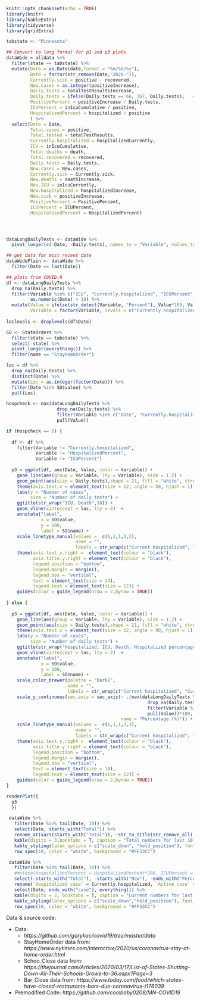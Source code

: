 

```r
knitr::opts_chunk$set(echo = TRUE)
library(knitr)
library(kableExtra)
library(tidyverse)
library(gridExtra)

tabstate <- "Minnesota"

## Convert to long format for p1 and p3 plots
dataWide = alldata %>%
  filter(state == tabstate) %>%
  mutate(Date = as.Date(date,format = "%m/%d/%y"),
         Date = factor(str_remove(Date,"2020-")),
         Currently.sick = positive - recovered,            
         New.cases = as.integer(positiveIncrease),
         Daily.tests = totalTestResultsIncrease,
         Daily.tests = ifelse(Daily.tests == 66, 367, Daily.tests),   # Known bad datapoint in data set, forcing it to fit
         PositivePercent = positiveIncrease / Daily.tests,
         ICUPercent = inIcuCumulative / positive,
         HospitalizedPercent = hospitalized / positive
         ) %>%
  select(Date = Date, 
         Total.cases = positive,
         Total.tested = totalTestResults,
         Currently.hospitalized = hospitalizedCurrently,
         ICU = inIcuCumulative,
         Total.deaths = death,
         Total.recovered = recovered,
         Daily.tests = Daily.tests,            
         New.cases = New.cases,              
         Currently.sick = Currently.sick,        
         New.deaths = deathIncrease,             
         New.ICU = inIcuCurrently,                
         New.hospitalized = hospitalizedIncrease,       
         New.sick = positiveIncrease,               
         PositivePercent = PositivePercent,
         ICUPercent = ICUPercent,            
         HospitalizedPercent = HospitalizedPercent)




dataLongDailyTests <- dataWide %>% 
  pivot_longer(c(-Date, -Daily.tests), names_to = "Variable", values_to = "Value")

## get data for most recent date 
dataWidePlain <- dataWide %>% 
  filter(Date == last(Date))

```

```r
## plots from COVID.R
df <- dataLongDailyTests %>% 
  drop_na(Daily.tests) %>% 
  filter(Variable %in% c("ICU", "Currently.hospitalized", "ICUPercent", "Total.deaths", "HospitalizedPercent"), 
         as.numeric(Date) > 18) %>% 
  mutate(Value = ifelse(str_detect(Variable, "Percent"), Value*100, Value), 
         Variable = factor(Variable, levels = c("Currently.hospitalized", "ICU", "Total.deaths", "HospitalizedPercent","ICUPercent")))
  
loclevels <- droplevels(df$Date)

SO <- StateOrders %>% 
  filter(state == tabstate) %>%
  select(-state) %>%
  pivot_longer(everything()) %>%
  filter(name == "StayHomeOrder")

loc = df %>%
  drop_na(Daily.tests) %>%
  distinct(Date) %>%
  mutate(Loc = as.integer(factor(Date))) %>%
  filter(Date %in% SO$value) %>%
  pull(Loc)

hospcheck <- max(dataLongDailyTests %>% 
                   drop_na(Daily.tests) %>% 
                   filter(Variable %in% c("Date", "Currently.hospitalized"), as.numeric(Date) > 18) %>% 
                   pull(Value))

if (hospcheck == 0) {
  
  df <- df %>% 
    filter(Variable != "Currently.hospitalized",
           Variable != "HospitalizedPercent",
           Variable != "ICUPercent")
  
  p3 = ggplot(df, aes(Date, Value, color = Variable)) +
    geom_line(aes(group = Variable, lty = Variable), size = 1.2) +
    geom_point(aes(size = Daily.tests),shape = 21, fill = "white", stroke = 1.2) +
    theme(axis.text.x = element_text(size = 12, angle = 50, hjust = 1)) +
    labs(y = "Number of cases", 
         size = "Number of daily tests") +
    ggtitle(str_wrap("ICU, Death",38)) +
    geom_vline(xintercept = loc, lty = 2)  + 
    annotate("label", 
             x = SO$value, 
             y = 100, 
             label = SO$name) +
    scale_linetype_manual(values =  c(1,1,1,3,3), 
                          name = "", 
                          labels = str_wrap(c("Current hospitalized", "Current ICU","Total deaths", "Hospitalized percentage (of current active cases)","ICU percentage (of current hospitalized cases)"),30)) +
    theme(axis.text.y.right =  element_text(colour = "black"), 
          axis.title.y.right = element_text(colour = "black"),
          legend.position = "bottom", 
          legend.margin = margin(), 
          legend.box = "vertical",
          text = element_text(size = 14), 
          legend.text = element_text(size = 12)) +
    guides(color = guide_legend(nrow = 2,byrow = TRUE))
  
} else {
  
  p3 = ggplot(df, aes(Date, Value, color = Variable)) +
    geom_line(aes(group = Variable, lty = Variable), size = 1.2) +
    geom_point(aes(size = Daily.tests),shape = 21, fill = "white", stroke = 1.2) +
    theme(axis.text.x = element_text(size = 12, angle = 90, hjust = 1)) +
    labs(y = "Number of cases", 
         size = "Number of daily tests") +
    ggtitle(str_wrap("Hospitalized, ICU, Death, Hospitalized percentage and ICU percentage",38)) +
    geom_vline(xintercept = loc, lty = 2)  + 
    annotate("label", 
             x = SO$value, 
             y = 100, 
             label = SO$name) +
    scale_color_brewer(palette = "Dark2", 
                       name = "", 
                       labels = str_wrap(c("Current hospitalized", "Current ICU","Total deaths", "Hospitalized percentage (of current active cases)","ICU percentage (of current hospitalized cases)"), 30)) +
    scale_y_continuous(sec.axis = sec_axis(~ ./max(dataLongDailyTests %>% 
                                                     drop_na(Daily.tests) %>% 
                                                     filter(Variable %in% c("Date", "Currently.hospitalized"), as.numeric(Date) > 18) %>% 
                                                     pull(Value))*100,
                                           name = "Percentage (%)")) +
    scale_linetype_manual(values =  c(1,1,1,3,3), 
                          name = "", 
                          labels = str_wrap(c("Current hospitalized", "Current ICU","Total deaths", "Hospitalized percentage (of current active cases)","ICU percentage (of current hospitalized cases)"),30)) +
    theme(axis.text.y.right =  element_text(colour = "black"), 
          axis.title.y.right = element_text(colour = "black"),
          legend.position = "bottom", 
          legend.margin = margin(), 
          legend.box = "vertical",
          text = element_text(size = 14), 
          legend.text = element_text(size = 12)) +
    guides(color = guide_legend(nrow = 2,byrow = TRUE))
}

renderPlot({
  p3 
  })
```

```r
 dataWide %>%
   filter(Date %in% tail(Date, 10)) %>%
   select(Date, starts_with("Total")) %>%
   rename_at(vars(starts_with("Total")), ~str_to_title(str_remove_all(.,"Total."))) %>%
   kable(digits = 3,booktabs = T, caption = "Total numbers for last 10 days",align = "c") %>%
   kable_styling(latex_options = c("scale_down", "hold_position"), font_size = 8) %>% 
   row_spec(10, color = "white", background = "#FF33CC")
```

```r
 dataWide %>%
   filter(Date %in% tail(Date, 10)) %>%
   #mutate(HospitalizedPercent = HospitalizedPercent*100, ICUPercent = ICUPercent*100) %>%
   select(-starts_with("Total"), -starts_with("New"), -ends_with("Percent"), Daily.tests) %>% 
   rename(`Hospitalized case` = Currently.hospitalized, `Active case` = Currently.sick, `ICU case` = ICU, `Daily tests` = Daily.tests) %>%
   select(Date, ends_with("case"), everything()) %>% 
   kable(digits = 2, booktabs = T, caption = "Current numbers for last 10 days", align = "c") %>%
   kable_styling(latex_options = c("scale_down","hold_position"), font_size = 8) %>% 
   row_spec(10, color = "white", background = "#FF33CC")
```

Data & source code:

* Data: 
  - *https://github.com/garykac/covid19/tree/master/data*
  - StayHomeOrder data from: *https://www.nytimes.com/interactive/2020/us/coronavirus-stay-at-home-order.html*
  - Schoo_Close data from: *https://thejournal.com/Articles/2020/03/17/List-of-States-Shutting-Down-All-Their-Schools-Grows-to-36.aspx?Page=3*
  - Bar_Close data from: *https://www.today.com/food/which-states-have-closed-restaurants-bars-due-coronavirus-t176039*
* Premodified Code: *https://github.com/coolbaby0208/MN-COVID19*    

